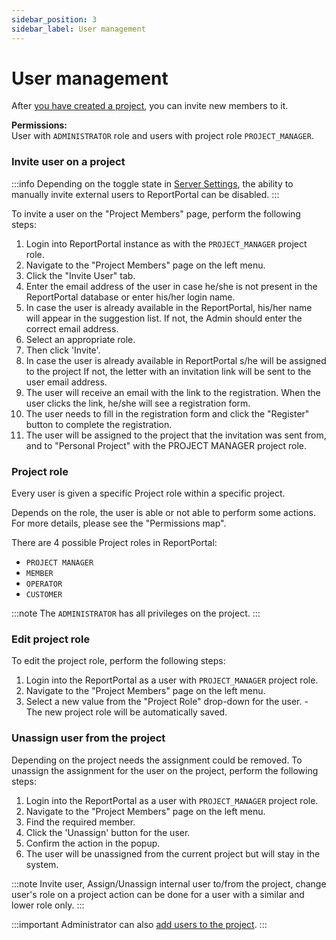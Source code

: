 ```yaml
---
sidebar_position: 3
sidebar_label: User management
---
```


# User management

After [you have created a project](/admin-panel/AllProjectsPage#create-projects), you can invite new members to it.

**Permissions:**<br />
User with `ADMINISTRATOR` role and users with project role `PROJECT_MANAGER`.

### Invite user on a project

:::info
Depending on the toggle state in [Server Settings](/admin-panel/ServerSettings), the ability to manually invite external users to ReportPortal can be disabled.
:::

To invite a user on the "Project Members" page, perform the following steps:

1. Login into ReportPortal instance as with the `PROJECT_MANAGER` project role.
2. Navigate to the "Project Members" page on the left menu.
3. Click the "Invite User" tab.
4. Enter the email address of the user in case he/she is not present in the ReportPortal database or enter his/her login name.
5. In case the user is already available in the ReportPortal, his/her name will appear in the suggestion list.
If not, the Admin should enter the correct email address.
6. Select an appropriate role.
7. Then click 'Invite'.
8. In case the user is already available in ReportPortal s/he will be assigned to the project
If not, the letter with an invitation link will be sent to the user email address.
9. The user will receive an email with the link to the registration.
When the user clicks the link, he/she will see a registration form.
10. The user needs to fill in the registration form and click the "Register"
button to complete the registration.
11. The user will be assigned to the project that the invitation was sent from, and to "Personal Project" with the PROJECT
 MANAGER project role.

<MediaViewer src="https://youtu.be/VOk80XZHpWc" alt="Invite User From Project Members Page" type="video" />

### Project role

Every user is given a specific Project role within a specific project.

Depends on the role, the user is able or not able to perform some actions. For more details, please see the "Permissions map".

There are 4 possible Project roles in ReportPortal:

- `PROJECT MANAGER`
- `MEMBER`
- `OPERATOR`
- `CUSTOMER`

:::note
The `ADMINISTRATOR` has all privileges on the project.
:::

### Edit project role

To edit the project role, perform the following steps:

1. Login into the ReportPortal as a user with `PROJECT_MANAGER` project role.
2. Navigate to the "Project Members" page on the left menu.
3. Select a new value from the "Project Role" drop-down for the user. - The new project role will be automatically saved.

<MediaViewer src="https://youtu.be/DF38BbE5vws" alt="Edit Project Role From Project Members Page" type="video" />

### Unassign user from the project

Depending on the project needs the assignment could be removed.
To unassign the assignment for the user on the project, perform the following steps:

1. Login into the ReportPortal as a user with `PROJECT_MANAGER` project role.
2. Navigate to the "Project Members" page on the left menu.
3. Find the required member.
4. Click the 'Unassign' button for the user.
5. Confirm the action in the popup.
6. The user will be unassigned from the current project but will stay in the system.


:::note
Invite user, Assign/Unassign internal user to/from the project, change user's role on a project action can be done for a user
with a similar and lower role only.
:::

:::important
Administrator can also [add users to the project](/admin-panel/AllUsersPage).
:::
